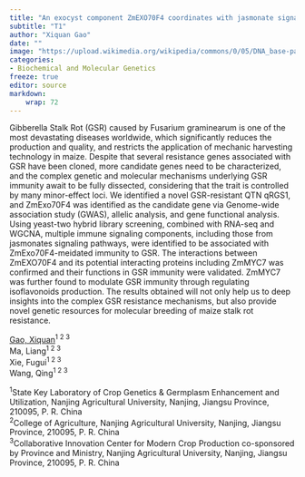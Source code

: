```yaml
---
title: "An exocyst component ZmEXO70F4 coordinates with jasmonate signaling pathway to regulate maize immunity to Gibberella stalk rot"
subtitle: "T1"
author: "Xiquan Gao"
date: ""
image: "https://upload.wikimedia.org/wikipedia/commons/0/05/DNA_base-pair_diagram.jpg"
categories: 
- Biochemical and Molecular Genetics
freeze: true
editor: source
markdown: 
    wrap: 72
---
```


Gibberella Stalk Rot (GSR) caused by Fusarium graminearum is one of the most devastating diseases worldwide, which significantly reduces the production and quality, and restricts the application of mechanic harvesting technology in maize. Despite that several resistance genes associated with GSR have been cloned, more candidate genes need to be characterized, and the complex genetic and molecular mechanisms underlying GSR immunity await to be fully dissected, considering that the trait is controlled by many minor-effect loci. We identified a novel GSR-resistant QTN qRGS1, and ZmExo70F4 was identified as the candidate gene via Genome-wide association study (GWAS), allelic analysis, and gene functional analysis. Using yeast-two hybrid library screening, combined with RNA-seq and WGCNA, multiple immune signaling components, including those from jasmonates signaling pathways, were identified to be associated with ZmExo70F4-meidated immunity to GSR. The interactions between ZmEXO70F4 and its potential interacting proteins including ZmMYC7 was confirmed and their functions in GSR immunity were validated. ZmMYC7 was further found to modulate GSR immunity through regulating isoflavonoids production. The results obtained will not only help us to deep insights into the complex GSR resistance mechanisms, but also provide novel genetic resources for molecular breeding of maize stalk rot resistance.

<a href='mailto:xgao@njau.edu.cn'>Gao, Xiquan</a><sup>1 2 3</sup><br>Ma, Liang<sup>1 2 3</sup><br>Xie, Fugui<sup>1 2 3</sup><br>Wang, Qing<sup>1 2 3</sup><br>

<sup>1</sup>State Key Laboratory of Crop Genetics & Germplasm Enhancement and Utilization, Nanjing Agricultural University, Nanjing, Jiangsu Province, 210095, P. R. China<br><sup>2</sup>College of Agriculture, Nanjing Agricultural University, Nanjing, Jiangsu Province, 210095, P. R. China<br><sup>3</sup>Collaborative Innovation Center for Modern Crop Production co-sponsored by Province and Ministry, Nanjing Agricultural University, Nanjing, Jiangsu Province, 210095, P. R. China<br>